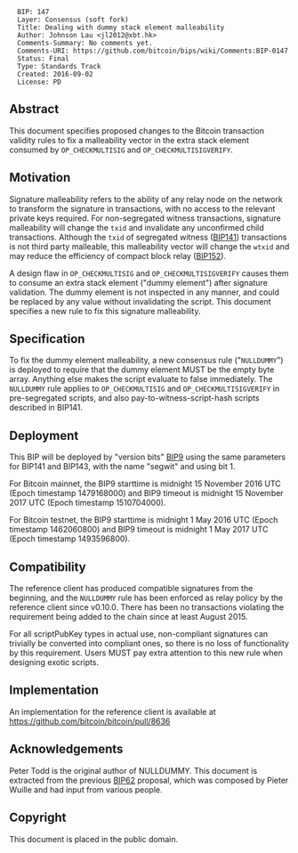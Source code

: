 <pre>
  BIP: 147
  Layer: Consensus (soft fork)
  Title: Dealing with dummy stack element malleability
  Author: Johnson Lau <jl2012@xbt.hk>
  Comments-Summary: No comments yet.
  Comments-URI: https://github.com/bitcoin/bips/wiki/Comments:BIP-0147
  Status: Final
  Type: Standards Track
  Created: 2016-09-02
  License: PD
</pre>

==Abstract==

This document specifies proposed changes to the Bitcoin transaction validity rules to fix a malleability vector in the extra stack element consumed by <code>OP_CHECKMULTISIG</code> and <code>OP_CHECKMULTISIGVERIFY</code>.


==Motivation==

Signature malleability refers to the ability of any relay node on the network to transform the signature in transactions, with no access to the relevant private keys required. For non-segregated witness transactions, signature malleability will change the <code>txid</code> and invalidate any unconfirmed child transactions. Although the <code>txid</code> of segregated witness ([https://github.com/bitcoin/bips/blob/master/bip-0141.mediawiki BIP141]) transactions is not third party malleable, this malleability vector will change the <code>wtxid</code> and may reduce the efficiency of compact block relay ([https://github.com/bitcoin/bips/blob/master/bip-0152.mediawiki BIP152]).

A design flaw in <code>OP_CHECKMULTISIG</code> and <code>OP_CHECKMULTISIGVERIFY</code> causes them to consume an extra stack element ("dummy element") after signature validation. The dummy element is not inspected in any manner, and could be replaced by any value without invalidating the script. This document specifies a new rule to fix this signature malleability.


==Specification==

To fix the dummy element malleability, a new consensus rule ("<code>NULLDUMMY</code>") is deployed to require that the dummy element MUST be the empty byte array. Anything else makes the script evaluate to false immediately. The <code>NULLDUMMY</code> rule applies to <code>OP_CHECKMULTISIG</code> and <code>OP_CHECKMULTISIGVERIFY</code> in pre-segregated scripts, and also pay-to-witness-script-hash scripts described in BIP141.


==Deployment==

This BIP will be deployed by "version bits" [https://github.com/bitcoin/bips/blob/master/bip-0009.mediawiki BIP9] using the same parameters for BIP141 and BIP143, with the name "segwit" and using bit 1.

For Bitcoin mainnet, the BIP9 starttime is midnight 15 November 2016 UTC (Epoch timestamp 1479168000) and BIP9 timeout is midnight 15 November 2017 UTC (Epoch timestamp 1510704000).

For Bitcoin testnet, the BIP9 starttime is midnight 1 May 2016 UTC (Epoch timestamp 1462060800) and BIP9 timeout is midnight 1 May 2017 UTC (Epoch timestamp 1493596800).


==Compatibility==

The reference client has produced compatible signatures from the beginning, and the <code>NULLDUMMY</code> rule has been enforced as relay policy by the reference client since v0.10.0. There has been no transactions violating the requirement being added to the chain since at least August 2015.

For all scriptPubKey types in actual use, non-compliant signatures can trivially be converted into compliant ones, so there is no loss of functionality by this requirement. Users MUST pay extra attention to this new rule when designing exotic scripts.


==Implementation==

An implementation for the reference client is available at https://github.com/bitcoin/bitcoin/pull/8636


==Acknowledgements==

Peter Todd is the original author of NULLDUMMY. This document is extracted from the previous [https://github.com/bitcoin/bips/blob/master/bip-0062.mediawiki BIP62] proposal, which was composed by Pieter Wuille and had input from various people.


==Copyright==

This document is placed in the public domain.
